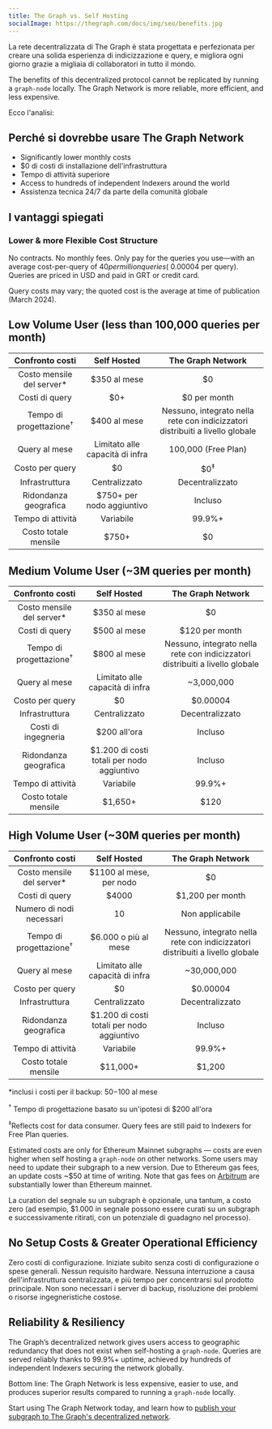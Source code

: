 ```yaml
---
title: The Graph vs. Self Hosting
socialImage: https://thegraph.com/docs/img/seo/benefits.jpg
---
```


La rete decentralizzata di The Graph è stata progettata e perfezionata per creare una solida esperienza di indicizzazione e query, e migliora ogni giorno grazie a migliaia di collaboratori in tutto il mondo.

The benefits of this decentralized protocol cannot be replicated by running a `graph-node` locally. The Graph Network is more reliable, more efficient, and less expensive.

Ecco l'analisi:

## Perché si dovrebbe usare The Graph Network

- Significantly lower monthly costs
- $0 di costi di installazione dell'infrastruttura
- Tempo di attività superiore
- Access to hundreds of independent Indexers around the world
- Assistenza tecnica 24/7 da parte della comunità globale

## I vantaggi spiegati

### Lower & more Flexible Cost Structure

No contracts. No monthly fees. Only pay for the queries you use—with an average cost-per-query of $40 per million queries (~$0.00004 per query). Queries are priced in USD and paid in GRT or credit card.

Query costs may vary; the quoted cost is the average at time of publication (March 2024).

## Low Volume User (less than 100,000 queries per month)

|           Confronto costi          |               Self Hosted               |                               The Graph Network                               |
| :--------------------------------: | :-------------------------------------: | :---------------------------------------------------------------------------: |
|     Costo mensile del server\*     |               $350 al mese              |                                       $0                                      |
|           Costi di query           |                   $0+                   |                                  $0 per month                                 |
| Tempo di progettazione<sup>†</sup> |               $400 al mese              | Nessuno, integrato nella rete con indicizzatori distribuiti a livello globale |
|            Query al mese           |     Limitato alle capacità di infra     |                              100,000 (Free Plan)                              |
|           Costo per query          |                    $0                   |                                 $0<sup>‡</sup>                                |
|           Infrastruttura           |              Centralizzato              |                                Decentralizzato                                |
|        Ridondanza geografica       |        $750+ per nodo aggiuntivo        |                                    Incluso                                    |
|          Tempo di attività         |                Variabile                |                                     99.9%+                                    |
|        Costo totale mensile        | <span className="highlight-row" />$750+ |                                       $0                                      |

## Medium Volume User (~3M queries per month)

|           Confronto costi          |                 Self Hosted                |                               The Graph Network                               |
| :--------------------------------: | :----------------------------------------: | :---------------------------------------------------------------------------: |
|     Costo mensile del server\*     |                $350 al mese                |                                       $0                                      |
|           Costi di query           |                $500 al mese                |                                 $120 per month                                |
| Tempo di progettazione<sup>†</sup> |                $800 al mese                | Nessuno, integrato nella rete con indicizzatori distribuiti a livello globale |
|            Query al mese           |       Limitato alle capacità di infra      |                                   ~3,000,000                                  |
|           Costo per query          |                     $0                     |                                    $0.00004                                   |
|           Infrastruttura           |                Centralizzato               |                                Decentralizzato                                |
|         Costi di ingegneria        |                $200 all'ora                |                                    Incluso                                    |
|        Ridondanza geografica       | $1.200 di costi totali per nodo aggiuntivo |                                    Incluso                                    |
|          Tempo di attività         |                  Variabile                 |                                     99.9%+                                    |
|        Costo totale mensile        | <span className="highlight-row" /> $1,650+ |                                      $120                                     |

## High Volume User (~30M queries per month)

|           Confronto costi          |                 Self Hosted                 |                               The Graph Network                               |
| :--------------------------------: | :-----------------------------------------: | :---------------------------------------------------------------------------: |
|     Costo mensile del server\*     |           $1100 al mese, per nodo           |                                       $0                                      |
|           Costi di query           |                    $4000                    |                                $1,200 per month                               |
|      Numero di nodi necessari      |                      10                     |                                Non applicabile                                |
| Tempo di progettazione<sup>†</sup> |             $6.000 o più al mese            | Nessuno, integrato nella rete con indicizzatori distribuiti a livello globale |
|            Query al mese           |       Limitato alle capacità di infra       |                                  ~30,000,000                                  |
|           Costo per query          |                      $0                     |                                    $0.00004                                   |
|           Infrastruttura           |                Centralizzato                |                                Decentralizzato                                |
|        Ridondanza geografica       |  $1.200 di costi totali per nodo aggiuntivo |                                    Incluso                                    |
|          Tempo di attività         |                  Variabile                  |                                     99.9%+                                    |
|        Costo totale mensile        | <span className="highlight-row" /> $11,000+ |                                     $1,200                                    |

\*inclusi i costi per il backup: $50-$100 al mese

<sup>†</sup> Tempo di progettazione basato su un'ipotesi di $200 all'ora

<sup>‡</sup>Reflects cost for data consumer. Query fees are still paid to Indexers for Free Plan queries.

Estimated costs are only for Ethereum Mainnet subgraphs — costs are even higher when self hosting a `graph-node` on other networks. Some users may need to update their subgraph to a new version. Due to Ethereum gas fees, an update costs ~$50 at time of writing. Note that gas fees on [Arbitrum](/archived/arbitrum/arbitrum-faq/) are substantially lower than Ethereum mainnet.

La curation del segnale su un subgraph è opzionale, una tantum, a costo zero (ad esempio, $1.000 in segnale possono essere curati su un subgraph e successivamente ritirati, con un potenziale di guadagno nel processo).

## No Setup Costs & Greater Operational Efficiency

Zero costi di configurazione. Iniziate subito senza costi di configurazione o spese generali. Nessun requisito hardware. Nessuna interruzione a causa dell'infrastruttura centralizzata, e più tempo per concentrarsi sul prodotto principale. Non sono necessari i server di backup, risoluzione dei problemi o risorse ingegneristiche costose.

## Reliability & Resiliency

The Graph’s decentralized network gives users access to geographic redundancy that does not exist when self-hosting a `graph-node`. Queries are served reliably thanks to 99.9%+ uptime, achieved by hundreds of independent Indexers securing the network globally.

Bottom line: The Graph Network is less expensive, easier to use, and produces superior results compared to running a `graph-node` locally.

Start using The Graph Network today, and learn how to [publish your subgraph to The Graph's decentralized network](/subgraphs/quick-start/).
